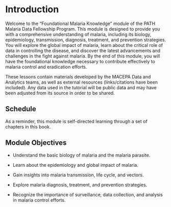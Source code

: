 # Introduction {.unnumbered}

Welcome to the "Foundational Malaria Knowledge" module of the PATH Malaria Data Fellowship Program. This module is designed to provide you with a comprehensive understanding of malaria, including its biology, epidemiology, transmission, diagnosis, treatment, and prevention strategies. You will explore the global impact of malaria, learn about the critical role of data in controlling the disease, and discover the latest advancements and challenges in the fight against malaria. By the end of this module, you will have the foundational knowledge necessary to contribute effectively to malaria control and eradication efforts.

These lessons contain materials developed by the MACEPA Data and Analytics teams, as well as external resources (links/citations have been included). Any data used in the tutorial will be public data and may have been adjusted from its source in order to be shared.

## Schedule

As a reminder, this module is self-directed learning through a set of chapters in this book.

## Module Objectives

-   Understand the basic biology of malaria and the malaria parasite.

-   Learn about the epidemiology and global impact of malaria.

-   Gain insights into malaria transmission, life cycle, and vectors.

-   Explore malaria diagnosis, treatment, and prevention strategies.

-   Recognize the importance of surveillance, data collection, and analysis in malaria control efforts.
